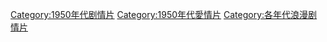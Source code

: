 [[Category:1950年代剧情片|Category:1950年代剧情片]]
[[Category:1950年代愛情片|Category:1950年代愛情片]]
[[Category:各年代浪漫剧情片|Category:各年代浪漫剧情片]]